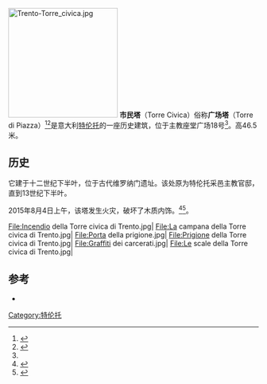 [[File:Trento-Torre_civica.jpg|220px]]
'''市民塔'''（Torre Civica）俗称'''广场塔'''（Torre di Piazza）<ref>{{cite web|url=https://www.cultura.trentino.it/Luoghi/Tutti-i-luoghi-della-cultura/Palazzi-storici/Torre-di-Piazza|title=Torre di Piazza|access-date=27 gennaio 2016|archive-date=2020-12-03|archive-url=https://web.archive.org/web/20201203073845/https://www.cultura.trentino.it/Luoghi/Tutti-i-luoghi-della-cultura/Palazzi-storici/Torre-di-Piazza|dead-url=no}}</ref><ref name="comune">{{cite web|url=http://www.comune.trento.it/Aree-tematiche/Turismo/Visitare/Edifici-storici/Torre-civica-e-Palazzo-Pretorio|title=Torre civica e Palazzo Pretorio|access-date=27 gennaio 2016|archive-date=2019-06-11|archive-url=https://web.archive.org/web/20190611102337/http://www.comune.trento.it/Aree-tematiche/Turismo/Visitare/Edifici-storici/Torre-civica-e-Palazzo-Pretorio|dead-url=no}}</ref>是意大利[[特伦托|特伦托]]的一座历史建筑，位于主教座堂广场18号<ref name="comune" />。高46.5米。

== 历史 ==
它建于十二世纪下半叶，位于古代维罗纳门遗址。该处原为特伦托采邑主教官邸，直到13世纪下半叶。

2015年8月4日上午，该塔发生火灾，破坏了木质内饰。<ref>{{cite news|url=http://trentinocorrierealpi.gelocal.it/trento/cronaca/2015/08/04/news/allarme-incendio-alla-torre-civica-1.11883371|title=Allarme in piazza Duomo, incendio alla Torre Civica|access-date=24 settembre 2016|deadurl=yes|archiveurl=https://web.archive.org/web/20160927011926/http://trentinocorrierealpi.gelocal.it/trento/cronaca/2015/08/04/news/allarme-incendio-alla-torre-civica-1.11883371|archivedate=2016年9月27日|df=}}</ref><ref>{{cite news|url=http://radionbc.it/incendio-torre-civica-trento-inchiesta-archiviata/|title=INCENDIO ALLA TORRE CIVICA DI TRENTO: INCHIESTA ARCHIVIATA|access-date=24 settembre 2016|archive-date=2016-09-27|archive-url=https://web.archive.org/web/20160927032158/http://radionbc.it/incendio-torre-civica-trento-inchiesta-archiviata/|dead-url=no}}</ref>。

<gallery>
File:Incendio della Torre civica di Trento.jpg|
File:La campana della Torre civica di Trento.jpg|
File:Porta della prigione.jpg|
File:Prigione della Torre civica di Trento.jpg|
File:Graffiti dei carcerati.jpg|
File:Le scale della Torre civica di Trento.jpg|
</gallery>

==参考==
<references/>
*{{cite book| title= La torre di piazza nella storia di Trento| year= 2014 | editor= Tipografia Editrice Temi | location= Trento | ISBN= 9788881330393}}
[[Category:特伦托|Category:特伦托]]